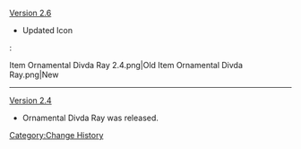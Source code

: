 [[Version 2.6]]
* Updated Icon
:<gallery hideaddbutton="true" captionalign="center">
Item Ornamental Divda Ray 2.4.png|Old
Item Ornamental Divda Ray.png|New
</gallery>
----
[[Version 2.4]]
* Ornamental Divda Ray was released.
<noinclude>[[Category:Change History]]</noinclude>